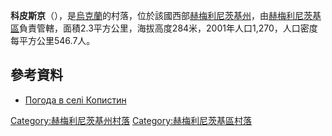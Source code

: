 {{coord|49|23|7|N|27|7|9|E|scale:100000|display=title}}

'''科皮斯京'''（{{lang-uk|Копистин}}），是[[烏克蘭|烏克蘭]]的村落，位於該國西部[[赫梅利尼茨基州|赫梅利尼茨基州]]，由[[赫梅利尼茨基區|赫梅利尼茨基區]]負責管轄，面積2.3平方公里，海拔高度284米，2001年人口1,270，人口密度每平方公里546.7人。

==參考資料==
* [http://weather.in.ua/ua/hmel'nickaja/11417 Погода в селі Копистин] {{Wayback|url=http://weather.in.ua/ua/hmel%27nickaja/11417 |date=20160305102451 }}

{{DEFAULTSORT:Копистин}}
[[Category:赫梅利尼茨基州村落|Category:赫梅利尼茨基州村落]]
[[Category:赫梅利尼茨基區村落|Category:赫梅利尼茨基區村落]]


{{Khmelnytskyi-geo-stub}}